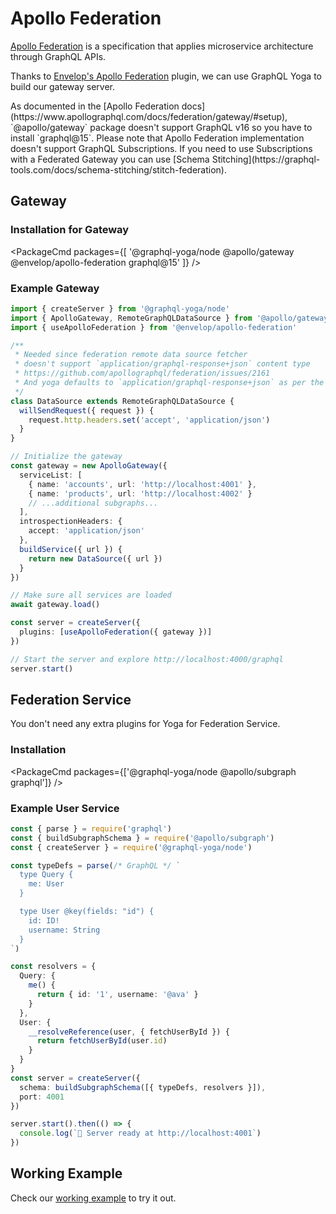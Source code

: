 
<LatestVersionNotice />

# Apollo Federation

[Apollo Federation](https://apollographql.com/docs/federation) is a specification that applies microservice architecture through GraphQL APIs.

Thanks to [Envelop's Apollo Federation](https://envelop.dev/plugins/use-apollo-federation) plugin, we can use GraphQL Yoga to build our gateway server.

<Callout>
  As documented in the [Apollo Federation
  docs](https://www.apollographql.com/docs/federation/gateway/#setup),
  `@apollo/gateway` package doesn't support GraphQL v16 so you have to install
  `graphql@15`.
</Callout>

<Callout>
  Please note that Apollo Federation implementation doesn't support GraphQL
  Subscriptions. If you need to use Subscriptions with a Federated Gateway you
  can use [Schema
  Stitching](https://graphql-tools.com/docs/schema-stitching/stitch-federation).
</Callout>

## Gateway

### Installation for Gateway

<PackageCmd
  packages={[
    '@graphql-yoga/node @apollo/gateway @envelop/apollo-federation graphql@15'
  ]}
/>

### Example Gateway

```ts
import { createServer } from '@graphql-yoga/node'
import { ApolloGateway, RemoteGraphQLDataSource } from '@apollo/gateway'
import { useApolloFederation } from '@envelop/apollo-federation'

/**
 * Needed since federation remote data source fetcher
 * doesn't support `application/graphql-response+json` content type
 * https://github.com/apollographql/federation/issues/2161
 * And yoga defaults to `application/graphql-response+json` as per the spec.
 */
class DataSource extends RemoteGraphQLDataSource {
  willSendRequest({ request }) {
    request.http.headers.set('accept', 'application/json')
  }
}

// Initialize the gateway
const gateway = new ApolloGateway({
  serviceList: [
    { name: 'accounts', url: 'http://localhost:4001' },
    { name: 'products', url: 'http://localhost:4002' }
    // ...additional subgraphs...
  ],
  introspectionHeaders: {
    accept: 'application/json'
  },
  buildService({ url }) {
    return new DataSource({ url })
  }
})

// Make sure all services are loaded
await gateway.load()

const server = createServer({
  plugins: [useApolloFederation({ gateway })]
})

// Start the server and explore http://localhost:4000/graphql
server.start()
```

## Federation Service

You don't need any extra plugins for Yoga for Federation Service.

### Installation

<PackageCmd packages={['@graphql-yoga/node @apollo/subgraph graphql']} />

### Example User Service

```ts
const { parse } = require('graphql')
const { buildSubgraphSchema } = require('@apollo/subgraph')
const { createServer } = require('@graphql-yoga/node')

const typeDefs = parse(/* GraphQL */ `
  type Query {
    me: User
  }

  type User @key(fields: "id") {
    id: ID!
    username: String
  }
`)

const resolvers = {
  Query: {
    me() {
      return { id: '1', username: '@ava' }
    }
  },
  User: {
    __resolveReference(user, { fetchUserById }) {
      return fetchUserById(user.id)
    }
  }
}
const server = createServer({
  schema: buildSubgraphSchema([{ typeDefs, resolvers }]),
  port: 4001
})

server.start().then(() => {
  console.log(`🚀 Server ready at http://localhost:4001`)
})
```

## Working Example

Check our [working example](https://github.com/dotansimha/graphql-yoga/tree/v2/examples/apollo-federation) to try it out.
